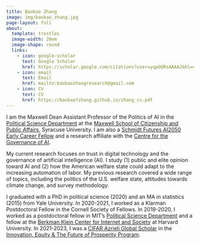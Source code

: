 ```yaml
---
title: Baobao Zhang
image: img/baobao_zhang.jpg
page-layout: full
about:
  template: trestles
  image-width: 20em
  image-shape: round
  links:
    - icon: google-scholar
      text: Google Scholar
      href: https://scholar.google.com/citations?user=yqpOQRsAAAAJ&hl=en
    - icon: email
      text: Email
      href: mailto:baobaozhangresearch@gmail.com
    - icon: CV
      text: CV
      href: https://baobaofzhang.github.io/zhang_cv.pdf
---
```


I am the Maxwell Dean Assistant Professor of the Politics of AI in the [Political Science Department](https://www.maxwell.syr.edu/psc/) at the [Maxwell School of Citizenship and Public Affairs](https://www.maxwell.syr.edu/), Syracuse University. I am also a [Schmidt Futures AI2050 Early Career Fellow](https://ai2050.schmidtfutures.com/) and a research affiliate with the [Centre for the Governance of AI](https://governance.ai/).

My current research focuses on trust in digital technology and the governance of artificial intelligence (AI). I study (1) public and elite opinion toward AI and (2) how the American welfare state could adapt to the increasing automation of labor. My previous research covered a wide range of topics, including the politics of the U.S. welfare state, attitudes towards climate change, and survey methodology.

I graduated with a PhD in political science (2020) and an MA in statistics (2015) from Yale University. In 2020-2021, I worked as a Klarman Postdoctoral Fellow in the Cornell Society of Fellows. In 2019-2020, I worked as a postdoctoral fellow in MIT's [Political Science Department](https://polisci.mit.edu/) and a fellow at the [Berkman Klein Center for Internet and Society](https://cyber.harvard.edu/) at Harvard University. In 2021-2023, I was a [CIFAR Azrieli Global Scholar](https://cifar.ca/cifar-azrieli-global-scholars/) in the [Innovation, Equity & The Future of Prosperity Program](https://cifar.ca/research-programs/innovation-equity-the-future-of-prosperity/).
